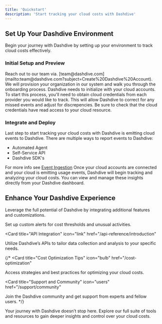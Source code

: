 ```yaml
---
title: 'Quickstart'
description: 'Start tracking your cloud costs with Dashdive'
---
```


## Set Up Your Dashdive Environment

Begin your journey with Dashdive by setting up your environment to track cloud costs effectively. 

### Initial Setup and Preview

<AccordionGroup>
  <Accordion icon="cloud" title="Create Your Dashdive Account">
    Reach out to our team via. [team@dashdive.com](mailto:team@dashdive.com?subject=Create%20Dashdive%20Account). We will provision your organization in our system and walk you through the onboarding process.
  </Accordion>
  <Accordion icon="key" title="Obtain Cloud Provider Credentials">
    Dashdive needs to initialize with your cloud accounts. To start this process, you'll need to obtain cloud credentials from each provider you would like to track. This will allow Dashdive to correct for any missed events and adjust for discrepencies. Be sure to check that the cloud credentials have read access to your cloud resource.
  </Accordion>
</AccordionGroup>

### Integrate and Deploy

<AccordionGroup>
<Accordion icon="database" title="Emit Cloud Events to Dashdive">
  Last step to start tracking your cloud costs with Dashdive is emitting cloud events to Dashdive. There are multiple ways to report events to Dashdive:

  - Automated Agent
  - Self-Service API
  - Dashdive SDK's

  For more info see [Event Ingestion](/events)
</Accordion>
<Accordion icon="dollar-sign" title="Start Tracking Costs">
  Once your cloud accounts are connected and your cloud is emitting usage events, Dashdive will begin tracking and analyzing your cloud costs. You can view and manage these insights directly from your Dashdive dashboard.
</Accordion>
</AccordionGroup>

## Enhance Your Dashdive Experience

Leverage the full potential of Dashdive by integrating additional features and customizations.

<CardGroup>

<Card title="Configure Events" icon="hammer" href="/events">
  Set up custom alerts for cost thresholds and unusual activities.
</Card>

<Card
  title="API Integration"
  icon="link"
  href="/api-reference/introduction"
>
  Utilize Dashdive’s APIs to tailor data collection and analysis to your specific needs.
</Card>

{/* <Card
  title="Cost Optimization Tips"
  icon="bulb"
  href="/cost-optimization"
>
  Access strategies and best practices for optimizing your cloud costs.
</Card>

<Card
  title="Support and Community"
  icon="users"
  href="/support/community"
>
  Join the Dashdive community and get support from experts and fellow users.
</Card> */}

</CardGroup>

Your journey with Dashdive doesn’t stop here. Explore our full suite of tools and resources to gain deeper insights and control over your cloud costs.
